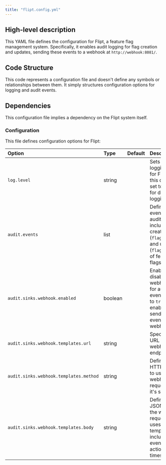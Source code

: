 ```yaml
---
title: "flipt.config.yml"
---
```


## High-level description
This YAML file defines the configuration for Flipt, a feature flag management system. Specifically, it enables audit logging for flag creation and updates, sending these events to a webhook at `http://webhook:8081/`.

## Code Structure
This code represents a configuration file and doesn't define any symbols or relationships between them. It simply structures configuration options for logging and audit events.

## Dependencies
This configuration file implies a dependency on the Flipt system itself.

### Configuration
This file defines configuration options for Flipt:

| Option | Type | Default | Description |
|:-------|:-----|:--------|:------------|
| `log.level` | string |  | Sets the logging level for Flipt. In this case, it's set to `debug` for detailed logging. |
| `audit.events` | list |  | Defines the events to audit. Here, it includes the creation (`flag:created`) and update (`flag:updated`) of feature flags. |
| `audit.sinks.webhook.enabled` | boolean |  | Enables or disables the webhook sink for audit events. It's set to `true` to enable sending audit events to a webhook. |
| `audit.sinks.webhook.templates.url` | string |  | Specifies the URL of the webhook endpoint. |
| `audit.sinks.webhook.templates.method` | string |  | Defines the HTTP method to use for the webhook request. Here, it's set to `POST`. |
| `audit.sinks.webhook.templates.body` | string |  | Defines the JSON body of the webhook request. It uses Go templating to include the event type, action, and timestamp. | 
